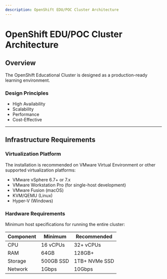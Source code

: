 ```yaml
---
description: OpenShift EDU/POC Cluster Architecture
---
```


# OpenShift EDU/POC Cluster Architecture

## Overview

The OpenShift Educational Cluster is designed as a production-ready learning environment.

### Design Principles
- High Availability
- Scalability
- Performance
- Cost-Effective

---

## Infrastructure Requirements

### Virtualization Platform
The installation is recommended on VMware Virtual Environment or other supported virtualization platforms:

- VMware vSphere 6.7+ or 7.x
- VMware Workstation Pro (for single-host development)
- VMware Fusion (macOS)
- KVM/QEMU (Linux)
- Hyper-V (Windows)

### Hardware Requirements
Minimum host specifications for running the entire cluster:

| Component | Minimum | Recommended |
|-----------|---------|-------------|
| CPU | 16 vCPUs | 32+ vCPUs |
| RAM | 64GB | 128GB+ |
| Storage | 500GB SSD | 1TB+ NVMe SSD |
| Network | 1Gbps | 10Gbps |
